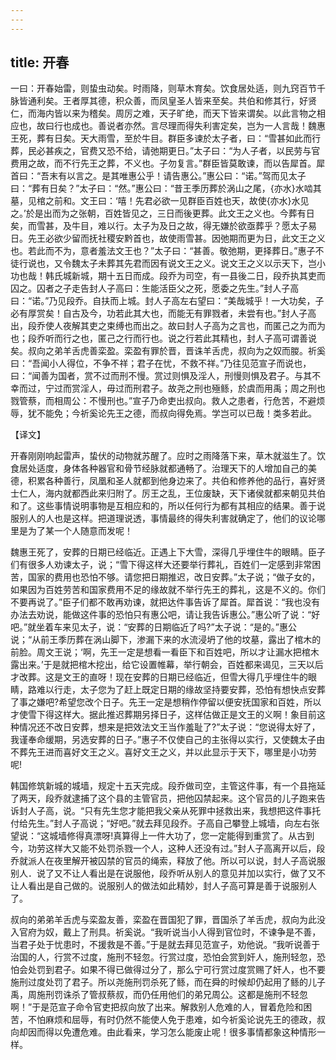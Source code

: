 ```yaml
---
---
---
```

title: 开春
---



一曰：开春始雷，则蛰虫动矣。时雨降，则草木育矣。饮食居处适，则九窍百节千脉皆通利矣。王者厚其德，积众善，而凤皇圣人皆来至矣。共伯和修其行，好贤仁，而海内皆以来为稽矣。周厉之难，天子旷绝，而天下皆来谓矣。以此言物之相应也，故曰行也成也。善说者亦然。言尽理而得失利害定矣，岂为一人言哉！魏惠王死，葬有日矣。天大雨雪，至於牛目。群臣多谏於太子者，曰：“雪甚如此而行葬，民必甚疾之，官费又恐不给，请弛期更日。”太子曰：“为人子者，以民劳与官费用之故，而不行先王之葬，不义也。子勿复言。”群臣皆莫敢谏，而以告犀首。犀首曰：“吾末有以言之。是其唯惠公乎！请告惠公。”惠公曰：“诺。”驾而见太子曰：“葬有日矣？”太子曰：“然。”惠公曰：“昔王季历葬於涡山之尾，{亦水}水啮其墓，见棺之前和。文王曰：‘嘻！先君必欲一见群臣百姓也天，故使{亦水}水见之。’於是出而为之张朝，百姓皆见之，三日而後更葬。此文王之义也。今葬有日矣，而雪甚，及牛目，难以行。太子为及日之故，得无嫌於欲亟葬乎？愿太子易日。先王必欲少留而抚社稷安黔首也，故使雨雪甚。因弛期而更为日，此文王之义也。若此而不为，意者羞法文王也？”太子曰：“甚善。敬弛期，更择葬日。”惠子不徒行说也，又令魏太子未葬其先君而因有说文王之义。说文王之义以示天下，岂小功也哉！韩氏城新城，期十五日而成。段乔为司空，有一县後二日，段乔执其吏而囚之。囚者之子走告封人子高曰：生能活臣父之死，愿委之先生。”封人子高曰：“诺。”乃见段乔。自扶而上城。封人子高左右望曰：“美哉城乎！一大功矣，子必有厚赏矣！自古及今，功若此其大也，而能无有罪戮者，未尝有也。”封人子高出，段乔使人夜解其吏之束缚也而出之。故曰封人子高为之言也，而匿己之为而为也；段乔听而行之也，匿己之行而行也。说之行若此其精也，封人子高可谓善说矣。叔向之弟羊舌虎善栾盈。栾盈有罪於晋，晋诛羊舌虎，叔向为之奴而朡。祈奚曰：“吾闻小人得位，不争不祥；君子在忧，不救不祥。”乃往见范宣子而说也，曰：“闻善为国者，赏不过而刑不慢。赏过则惧及淫人，刑慢则惧及君子。与其不幸而过，宁过而赏淫人，毋过而刑君子。故尧之刑也殛鲧，於虞而用禹；周之刑也戮管蔡，而相周公：不慢刑也。”宣子乃命吏出叔向。救人之患者，行危苦，不避烦辱，犹不能免；今祈奚论先王之德，而叔向得免焉。学岂可以已哉！类多若此。

【译文】

开春刚刚响起雷声，蛰伏的动物就苏醒了。应时之雨降落下来，草木就滋生了。饮食居处适度，身体各种器官和骨节经脉就都通畅了。治理天下的人增加自己的美德，积累各种善行，凤凰和圣人就都到他身边来了。共伯和修养他的品行，喜好贤士仁人，海内就都西此来归附了。厉王之乱，王位废缺，天下诸侯就都来朝见共伯和了。这些事情说明事物是互相应和的，所以任何行为都有其相应的结果。善于说服别人的人也是这样。把道理说透，事情最终的得失利害就确定了，他们的议论哪里是为了某一个人随意而发呢！

魏惠王死了，安葬的日期已经临近。正遇上下大雪，深得几乎埋住牛的眼睛。臣子们有很多人劝谏太子，说；“雪下得这样大还要举行葬礼，百姓们一定感到非常困苦，国家的费用也恐怕不够。请您把日期推迟，改日安葬。”太子说；“做子女的，如果因为百姓劳苦和国家费用不足的缘故就不举行先王的葬礼，这是不义的。你们不要再说了。”臣子们都不敢再劝谏，就把达件事告诉了犀首。犀首说：“我也没有办法去劝说，能做这件事的恐怕只有惠公吧，请让我告诉惠公。”惠公听了说：“好吧。”就坐着车来见太子，说：“安葬的日期临近了吗?”太子说：“是的。”惠公说；“从前王季历葬在涡山脚下，渗漏下来的水流浸坍了他的坟墓，露出了棺木的前脸。周文王说；‘啊，先王一定是想看一看臣下和百姓吧，所以才让漏水把棺木露出来。’于是就把棺木挖出，给它设置帷幕，举行朝会，百姓都来谒见，三天以后才改葬。这是文王的直呀！现在安葬的日期已经临近，但雪大得几乎埋住牛的眼睛，路难以行走，太子您为了赶上既定日期的缘故坚持要安葬，恐怕有想快点安葬了事之嫌吧?希望您改个日子。先王一定是想稍作停留以便安抚国家和百姓，所以才使雪下得这样大。据此推迟葬期另择日子，这样估做正是文王的义啊！象目前这种情况还不改日安葬，想来是把效法文王当作羞耻了?”太子说：“您说得太好了，我谨奉命缓期，另选安葬的日子。”惠子不仅使自己的主张得以实行，又使魏太子由不葬先王进而喜好文王之义。喜好文王之义，并以此显示于天下，哪里是小功劳呢!

韩国修筑新城的城墙，规定十五天完成。段乔做司空，主管这件事，有一个县拖延了两天，段乔就逮捕了这个县的主管官员，把他囚禁起来。这个官员的儿子跑来告诉封人子高，说。“只有先生您才能把我父亲从死罪中拯救出来，我想把这件事托付给先生。”封人子高说；“好吧。”就去拜见段乔。子高自己攀登上城墙，向左右张望说：“这城墙修得真漂呀!真算得上一件大功了，您一定能得到重赏了。从古到今，功劳这样大又能不处罚杀戮一个人，这种人还没有过。”封人子高离开以后，段乔就派人在夜里解开被囚禁的官员的绳索，释放了他。所以可以说，封人子高说服别人．说了又不让人看出是在说服他，段乔听从别人的意见并加以实行，做了又不让人看出是自己做的。说服别人的做法如此精妙，封人子高可算是善于说服别人了。

叔向的弟弟羊舌虎与栾盈友善，栾盈在晋国犯了罪，晋国杀了羊舌虎，叔向为此没入官府为奴，戴上了刑具。祈奚说。“我听说当小人得到官位时，不谏争是不善，当君子处于忧患时，不援救是不善。”于是就去拜见范宣子，劝他说。“我听说善于治国的人，行赏不过度，施刑不轻忽。行赏过度，恐怕会赏到奸人，施刑轻忽，恐怕会处罚到君子。如果不得已做得过分了，那么宁可行赏过度赏赐了奸人，也不要施刑过度处罚了君子。所以尧施刑罚杀死了鲧，而在舜的时候却仍起用了鲧的儿子禹，周施刑罚诛杀了管叔蔡叔，而仍任用他们的弟兄周公。这都是施刑不轻忽啊！”于是范宣子命令官吏把叔向放了出来。解救别人危难的人，冒着危险和困苦，不怕麻烦和屈辱，有时仍然不能使人免于患难，如今祈奚论说先王的德政，叔向却因而得以免遭危难。由此看来，学习怎么能废止呢！很多事情都象这种情形一样。